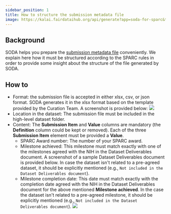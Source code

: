 ```yaml
---
sidebar_position: 1
title: How to structure the submission metadata file
image: https://kalai.fairdataihub.org/api/generate?app=soda-for-sparc&title=Structure%20the%20submission%20metadata%20file&description=%27How%20to%27%20SPARC%20series&org=fairdataihub
---
```


## Background

SODA helps you prepare the [submission metadata file](../Freeform%20Mode/prepare-metadata/create-submission) conveniently. We explain here how it must be structured according to the SPARC rules in order to provide some insight about the structure of the file generated by SODA.

## How to

- Format: the submission file is accepted in either xlsx, csv, or json format. SODA generates it in the xlsx format based on the template provided by the Curation Team. A screenshot is provided below:
  ![](https://github.com/fairdataihub/SODA-for-SPARC/blob/main/docs/documentation/How%20to/submission/submission-template.PNG?raw=true)
- Location in the dataset: The submission file must be included in the high-level dataset folder.
- Content: The **Submission Item** and **Value** columns are mandatory (the **Definition** column could be kept or removed). Each of the three **Submission Item** element must be provided a **Value**.
  - SPARC Award number: The number of your SPARC award.
  - Milestone achieved: This milestone must match exactly with one of the milestones agreed with the NIH in the Dataset Deliverables document. A screenshot of a sample Dataset Deliverables document is provided below. In case the dataset isn't related to a pre-agreed dataset, it should be explicitly mentioned (e.g., `Not included in the Dataset Deliverables document`).
  - Milestone completion date: This date must match exactly with the completion date agreed with the NIH in the Dataset Deliverables document for the above mentioned **Milestone achieved**. In the case the dataset isn't related to a pre-agreed milestone, it should be explicitly mentioned (e.g., `Not included in the Dataset Deliverables document`).
    ![](https://github.com/fairdataihub/SODA-for-SPARC/blob/main/docs/documentation/How%20to/submission/data-deliverables-doc-example.PNG?raw=true0)


<PageFeedback />
